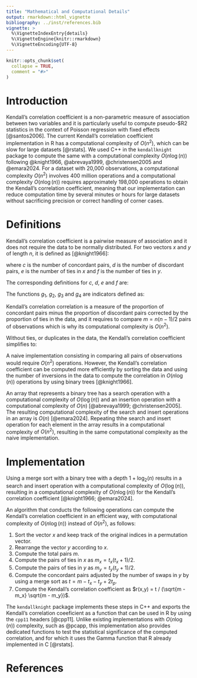 ```yaml
---
title: "Mathematical and Computational Details"
output: rmarkdown::html_vignette
bibliography: ../inst/references.bib
vignette: >
  %\VignetteIndexEntry{details}
  %\VignetteEngine{knitr::rmarkdown}
  %\VignetteEncoding{UTF-8}
---
```


```r
knitr::opts_chunk$set(
  collapse = TRUE,
  comment = "#>"
)
```

# Introduction

Kendall's correlation coefficient is a non-parametric measure of association
between two variables and it is particularly useful to compute pseudo-$R$2$
statistics in the context of Poisson regression with fixed effects
[@santos2006]. The current Kendall's correlation coefficient implementation in
R has a computational complexity of $O(n^2)$, which can be slow for large
datasets [@rstats]. We used C++ in the `kendallknight` package to compute the
same with a computational complexity $O(n \log(n))$ following @knight1966,
@abrevaya1999, @christensen2005 and @emara2024. For a dataset with 20,000
observations, a computational complexity $O(n^2)$ involves 400 million
operations and a computational complexity $O(n \log(n))$ requires approximately
198,000 operations to obtain the Kendall's correlation coefficient, meaning that
our implementation can reduce computation time by several minutes or hours for
large datasets without sacrificing precision or correct handling of corner
cases.

# Definitions

Kendall's correlation coefficient is a pairwise measure of association and it
does not require the data to be normally distributed. For two vectors $x$ and
$y$ of length $n$, it is defined as [@knight1966]:

\begin{equation}
r(x,y) = \frac{c - d}{\sqrt{(c + d + e)(c + d + f)}},
\end{equation}

where $c$ is the number of concordant pairs, $d$ is the number of discordant
pairs, $e$ is the number of ties in $x$ and $f$ is the number of ties in $y$.

The corresponding definitions for $c$, $d$, $e$ and $f$ are:

\begin{eqnarray}
c = \sum_{i=1}^{n} \sum_{j \neq i}^{n} g_1(x_i, x_j, y_i, y_j), \\
d = \sum_{i=1}^{n} \sum_{j \neq i}^{n} g_2(x_i, x_j, y_i, y_j]), \\ 
e = \sum_{i=1}^{n} \sum_{j \neq i}^{n} g_3(x_i, x_j) g_4(y_i, y_j), \\
f = \sum_{i=1}^{n} \sum_{j \neq i}^{n} g_4(x_i, x_j) g_3(y_j, y_i).
\end{eqnarray}

The functions $g_1$, $g_2$, $g_3$ and $g_4$ are indicators defined as:

\begin{eqnarray}
g_1(x_i, x_j, y_i, y_j) = \begin{cases}
  1 & \text{if } (x_i - x_j)(y_i - y_j) > 0, \\
  0 & \text{otherwise},
\end{cases} \\
g_2(x_i, x_j, y_i, y_j) = \begin{cases}
  1 & \text{if } (x_i - x_j)(y_i - y_j) < 0, \\
  0 & \text{otherwise},
\end{cases} \\
g_3(x_i, x_j) = \begin{cases}
  1 & \text{if } x_i = x_j \text{ and } y_i \neq y_j, \\
  0 & \text{otherwise},
\end{cases} \\
g_4(y_i, y_j) = \begin{cases}
  1 & \text{if } x_i \neq x_j \text{ and } y_i = y_j, \\
  0 & \text{otherwise}.
\end{cases}
\end{eqnarray}

Kendall's correlation correlation is a measure of the proportion of concordant
pairs minus the proportion of discordant pairs corrected by the proportion of
ties in the data, and it requires to compare $m = n(n - 1) / 2$ pairs of
observations which is why its computational complexity is $O(n^2)$.

Without ties, or duplicates in the data, the Kendall's correlation coefficient
simplifies to:

\begin{equation}
r(x,y) = \frac{c - d}{c + d} = 
 \frac{c - d}{m} =
 % \frac{2(c - d)}{n(n - 1)} = 
 % \frac{2c}{n(n - 1)} - \frac{2d}{n(n - 1)} =
 % \frac{2c}{n(n - 1)} - \frac{2(m - c)}{n(n - 1)} =
 % \frac{4c}{n(n - 1)} - \frac{2m}{n(n - 1)} =
 % \frac{4c}{n(n - 1)} - \frac{2m}{2m} =
 \frac{4c}{n(n - 1)} - 1
\end{equation}

A naive implementation consisting in comparing all pairs of observations would
require $O(n^2)$ operations. However, the Kendall's correlation coefficient can
be computed more efficiently by sorting the data and using the number of
inversions in the data to compute the correlation in $O(n \log(n))$ operations
by using binary trees [@knight1966].

An array that represents a binary tree has a search operation with a
computational complexity of $O(\log(n))$ and an insertion operation with a
computational complexity of $O(n)$ [@abrevaya1999; @christensen2005]. The
resulting computational complexity of the search and insert operations in an
array is $O(n)$ [@emara2024]. Repeating thhe search and insert operation for
each element in the array results in a computational complexity of $O(n^2)$,
resulting in the same computational complexity as the naive implementation.

# Implementation

Using a merge sort with a binary tree with a depth $1 + \log_2(n)$ results in
a search and insert operation with a computational complexity of $O(\log(n))$,
resulting in a computational complexity of $O(n \log(n))$ for the Kendall's
correlation coefficient [@knight1966; @emara2024].

An algorithm that conducts the following operations can compute the Kendall's
correlation coefficient in an efficient way, with computational complexity of
$O(n \log(n))$ instead of $O(n^2)$, as follows:

1. Sort the vector $x$ and keep track of the original indices in a permutation
   vector.
2. Rearrange the vector $y$ according to $x$.
3. Compute the total pairs $m$.
4. Compute the pairs of ties in $x$ as $m_x = t_x (t_x + 1) / 2$.
5. Compute the pairs of ties in $y$ as $m_y = t_y (t_y + 1) / 2$.
6. Compute the concordant pairs adjusted by the number of swaps in $y$ by using
   a merge sort as $t = m - t_x - t_y + 2t_p$.
7. Compute the Kendall's correlation  coefficient as
   $r(x,y) = t / (\sqrt{m - m_x} \sqrt{m - m_y})$.
   
The `kendallknight` package implements these steps in C++ and exports the
Kendall's correlation coeeficient as a function that can be used in R by using
the `cpp11` headers [@cpp11]. Unlike existing implementations with
$O(n \log(n))$ complexity, such as @pcapp, this implementation also provides
dedicated functions to test the statistical significance of the computed
correlation, and for which it uses the Gamma function that R already implemented
in C [@rstats].

# References
